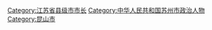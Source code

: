 [[Category:江苏省县级市市长|Category:江苏省县级市市长]]
[[Category:中华人民共和国苏州市政治人物|Category:中华人民共和国苏州市政治人物]]
[[Category:昆山市|Category:昆山市]]